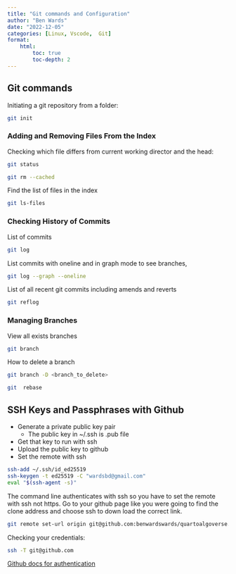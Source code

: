 ```yaml
---
title: "Git commands and Configuration"
author: "Ben Wards"
date: "2022-12-05"
categories: [Linux, Vscode,  Git]
format: 
    html:
        toc: true
        toc-depth: 2
---
```



## Git commands

Initiating a git repository from a folder:

```zsh
git init
```

### Adding and Removing Files From the Index

Checking which file differs from current working director and the head:
```zsh
git status
```

```zsh
git rm --cached
```

Find the list of files in the index
```zsh
git ls-files
```

### Checking History of Commits

List of commits
```zsh
git log
```
List commits with oneline and in graph mode to see branches,
```zsh
git log --graph --oneline
```

List of all recent git commits including amends and reverts
```zsh
git reflog
```
### Managing Branches

View all exists branches
```zsh
git branch
```

How to delete a branch
```zsh
git branch -D <branch_to_delete>
```

```zsh
git  rebase
```

## SSH Keys and Passphrases with Github

- Generate a private public key pair
  - The public key in ~/.ssh is .pub file
- Get that key to run with ssh
- Upload the public key to github
- Set the remote with ssh

```zsh
ssh-add ~/.ssh/id_ed25519
ssh-keygen -t ed25519 -C "wardsbd@gmail.com"
eval "$(ssh-agent -s)"
```

The command line authenticates with ssh so you have to set the remote with ssh not https. Go to your github page like you were going to find the clone address and choose ssh to down load the correct link.

```zsh
git remote set-url origin git@github.com:benwardswards/quartoalgoverse.github.io.git
```

Checking your credentials:

```zsh
ssh -T git@github.com
```

[Github docs for authentication](https://docs.github.com/en/authentication/connecting-to-github-with-ssh/generating-a-new-ssh-key-and-adding-it-to-the-ssh-agent)